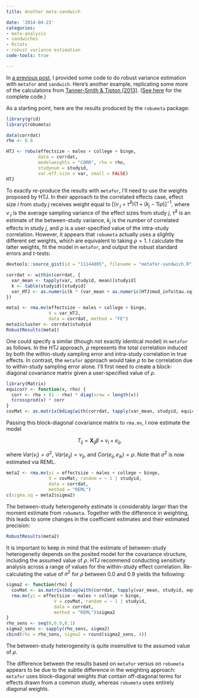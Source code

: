 ```yaml
---
title: Another meta-sandwich

date: '2014-04-23'
categories:
- meta-analysis
- sandwiches
- Rstats
- robust variance estimation
code-tools: true

---
```


In [a previous post](/Robust-meta-analysis-1/), I provided some code to do robust variance estimation with `metafor` and `sandwich`. 
Here's another example, replicating some more of the calculations from [Tanner-Smith & Tipton (2013)](http://doi.org/10.1002/jrsm.1091). 
([See here](https://gist.github.com/jepusto/11147304) for the complete code.)

As a starting point, here are the results produced by the `robumeta` package:
```r
library(grid)
library(robumeta)

data(corrdat)
rho <- 0.8

HTJ <- robu(effectsize ~ males + college + binge,
            data = corrdat, 
            modelweights = "CORR", rho = rho,
            studynum = studyid,
            var.eff.size = var, small = FALSE)
HTJ
```

To exactly re-produce the results with `metafor`, I'll need to use the weights proposed by HTJ. In their approach to the correlated effects case, effect size $i$ from study $j$ receives weight equal to $\left[\left(v_{\cdot j} + \hat\tau^2\right)(1 + (k_j - 1) \rho)\right]^{-1}$, where $v_{\cdot j}$ is the average sampling variance of the effect sizes from study $j$, $\hat\tau^2$ is an estimate of the between-study variance, $k_j$ is the number of correlated effects in study $j$, and $\rho$ is a user-specified value of the intra-study correlation. However, it appears that `robumeta` actually uses a slightly different set weights, which are equivalent to taking $\rho = 1$. I calculate the latter weights, fit the model in `metafor`, and output the robust standard errors and $t$-tests:

```r
devtools::source_gist(id = "11144005", filename = "metafor-sandwich.R")

corrdat <- within(corrdat, {
  var_mean <- tapply(var, studyid, mean)[studyid]
  k <- table(studyid)[studyid]
  var_HTJ <- as.numeric(k * (var_mean + as.numeric(HTJ$mod_info$tau.sq)))
})

meta1 <- rma.mv(effectsize ~ males + college + binge, 
                V = var_HTJ, 
                data = corrdat, method = "FE")
meta1$cluster <- corrdat$studyid
RobustResults(meta1)
```

One could specify a similar (though not exactly identical model) in `metafor` as follows. In the HTJ approach, $\rho$ represents the total correlation induced by both the within-study sampling error and intra-study correlation in true effects. In contrast, the `metafor` approach would take $\rho$ to be correlation due to within-study sampling error alone. I'll first need to create a block-diagonal covariance matrix given a user-specified value of $\rho$. 
```r
library(Matrix)
equicorr <- function(x, rho) {
  corr <- rho + (1 - rho) * diag(nrow = length(x))
  tcrossprod(x) * corr 
} 
covMat <- as.matrix(bdiag(with(corrdat, tapply(var_mean, studyid, equicorr, rho = 0.8, simplify = FALSE))))
```

Passing this block-diagonal covariance matrix to `rma.mv`, I now estimate the model 

$$T_{ij} = \mathbf{X}_{ij} \beta + \nu_i + e_{ij},$$

where $Var(\nu_i) = \sigma^2$, $Var(e_{ij}) = v_{ij}$, and $Cor(e_{ij}, e_{ik}) = \rho$. Note that $\sigma^2$ is now estimated via REML.

```r
meta2 <- rma.mv(yi = effectsize ~ males + college + binge, 
                V = covMat, random = ~ 1 | studyid, 
                data = corrdat,
                method = "REML")
c(sigma.sq = meta2$sigma2)
```

The between-study heterogeneity estimate is considerably larger than the moment estimate from `robumeta`. Together with the difference in weighting, this leads to some changes in the coefficient estimates and their estimated precision:

```r
RobustResults(meta2)
```

It is important to keep in mind that the estimate of between-study heterogeneity depends on the posited model for the covariance structure, including the assumed value of $\rho$. HTJ recommend conducting sensitivity analysis across a range of values for the within-study effect correlation. Re-calculating the value of $\sigma^2$ for $\rho$ between 0.0 and 0.9 yields the following:

```r
sigma2 <- function(rho) {
  covMat <- as.matrix(bdiag(with(corrdat, tapply(var_mean, studyid, equicorr, rho = rho, simplify = FALSE))))
  rma.mv(yi = effectsize ~ males + college + binge, 
                  V = covMat, random = ~ 1 | studyid, 
                  data = corrdat,
                  method = "REML")$sigma2
}
rho_sens <- seq(0,0.9,0.1)
sigma2_sens <- sapply(rho_sens, sigma2)
cbind(rho = rho_sens, sigma2 = round(sigma2_sens, 4))
```

The between-study heterogeneity is quite insensitive to the assumed value of $\rho$. 

The difference between the results based on `metafor` versus on `robumeta` appears to be due to the subtle difference in the weighting approach: `metafor` uses block-diagonal weights that contain off-diagonal terms for effects drawn from a common study, whereas `robumeta` uses entirely diagonal weights.
